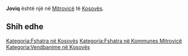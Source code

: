 {{Fshat në 
 | Emri                = Joviq
 | EmriAlt                = 
 | NAME_SHORT_FORM=      
 | NAME_GENERIC=      
 | NAME_SORT_NAME_RO=      JOVIQ
 | FULL_NAME_RO = Joviq
 | FULL_NAME_ND_RO=Joviq
 | SORT_NAME_RG=JOVIQ
 | FULL_NAME_RG=Joviq
 | FULL_NAME_ND_RG=Joviq
 | SRP_NAME_SHORT_FORM=      
 | SRP_NAME_GENERIC=      
 | SRP_NAME_SORT_NAME_RO=      
 | SRP_FULL_NAME_RO = 
 | SRP_FULL_NAME_ND_RO=
 | SRP_SORT_NAME_RG=
 | SRP_FULL_NAME_RG=
 | SRP_FULL_NAME_ND_RG=
 | Emri (Rasa dhanore) = 
 | Figura              = 
 | Shteti              = Kosovo
 | Komuna              = Mitrovicë
 | Kodi postar         = 
 | Sipërfaqja          = 

 | Popullsia           = 

 | Regj. i popullsisë  = 
 | Dend. e popullsisë  = 
 | Faqja zyrtare       = 
 <!--- Koordinatat ----> 
 | Gjerësia            = 42.474444
 | Gjatësia            = 20.702222
 | Lartësia            = 
}}
'''Joviq''' është një [[]] në [[Mitrovicë]] të [[Kosovës]].

<!-- == Gjeografia == -->
<!-- == Historia == -->
<!-- == Demografia == -->
== Shih edhe ==
{{Komuna Mitrovicë}}
{{Kosovo-Administrata-Cung}}

[[Kategoria:Fshatra në Kosovës]]
[[Kategoria:Fshatra në Kommunes Mitrovicë]]
[[Kategoria:Vendbanime në Kosovës]]